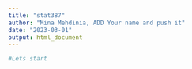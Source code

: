 ---
title: "stat387"
author: "Mina Mehdinia, ADD Your name and push it"
date: "2023-03-01"
output: html_document
---


```{r}
#Lets start
```

